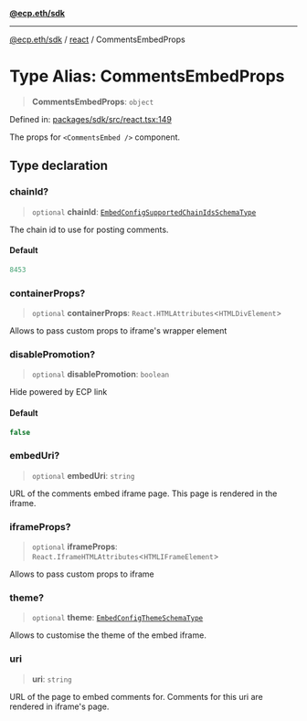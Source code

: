 [**@ecp.eth/sdk**](/sdk-reference/index.mdx)

***

[@ecp.eth/sdk](/sdk-reference/index.mdx) / [react](/sdk-reference/react/index.mdx) / CommentsEmbedProps

# Type Alias: CommentsEmbedProps

> **CommentsEmbedProps**: `object`

Defined in: [packages/sdk/src/react.tsx:149](https://github.com/ecp-eth/comments-monorepo/blob/main/packages/sdk/src/react.tsx#L149)

The props for `<CommentsEmbed />` component.

## Type declaration

### chainId?

> `optional` **chainId**: [`EmbedConfigSupportedChainIdsSchemaType`](/sdk-reference/schemas/type-aliases/EmbedConfigSupportedChainIdsSchemaType.mdx)

The chain id to use for posting comments.

#### Default

```ts
8453
```

### containerProps?

> `optional` **containerProps**: `React.HTMLAttributes`\<`HTMLDivElement`\>

Allows to pass custom props to iframe's wrapper element

### disablePromotion?

> `optional` **disablePromotion**: `boolean`

Hide powered by ECP link

#### Default

```ts
false
```

### embedUri?

> `optional` **embedUri**: `string`

URL of the comments embed iframe page. This page is rendered in the iframe.

### iframeProps?

> `optional` **iframeProps**: `React.IframeHTMLAttributes`\<`HTMLIFrameElement`\>

Allows to pass custom props to iframe

### theme?

> `optional` **theme**: [`EmbedConfigThemeSchemaType`](/sdk-reference/schemas/type-aliases/EmbedConfigThemeSchemaType.mdx)

Allows to customise the theme of the embed iframe.

### uri

> **uri**: `string`

URL of the page to embed comments for. Comments for this uri are rendered in iframe's page.
